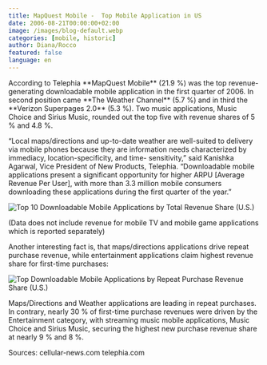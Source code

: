 ```yaml
---
title: MapQuest Mobile -  Top Mobile Application in US
date: 2006-08-21T00:00:00+02:00
image: /images/blog-default.webp
categories: [mobile, historic]
author: Diana/Rocco
featured: false
language: en
---
```


<div class="entry-content">
According to Telephia **MapQuest Mobile**  (21.9 %) was the top revenue-generating downloadable mobile application in the first quarter of 2006. In second position came **The Weather Channel**  (5.7 %) and in third the **Verizon Superpages 2.0**  (5.3 %). Two music applications, Music Choice and Sirius Music, rounded out the top five with revenue shares of 5 % and 4.8 %.



“Local maps/directions and up-to-date weather are well-suited to delivery via mobile phones because they are information needs characterized by immediacy, location-specificity, and time- sensitivity,” said Kanishka Agarwal, Vice President of New Products, Telephia. “Downloadable mobile applications present a significant opportunity for higher ARPU [Average Revenue Per User], with more than 3.3 million mobile consumers downloading these applications during the first quarter of the year.”

<img alt="Top 10 Downloadable Mobile Applications by Total Revenue Share (U.S.)" id="image39" src="http://pavingways.com/wp-content/uploads/Telephia_Grafik1.jpg" />

(Data does not include revenue for mobile TV and mobile game applications which is reported separately)



Another interesting fact is, that maps/directions applications drive repeat purchase revenue, while entertainment applications claim highest revenue share for first-time purchases:

<img alt="Top Downloadable Mobile Applications by Repeat Purchase Revenue Share (U.S.)" id="image40" src="http://pavingways.com/wp-content/uploads/Telephia_Grafik2.jpg" />

Maps/Directions and Weather applications are leading in repeat purchases. In contrary,  nearly 30 % of first-time purchase revenues were driven by the Entertainment category, with streaming music mobile applications, Music Choice and Sirius Music, securing the highest new purchase revenue share at nearly 9 % and 8 %.



Sources:cellular-news.comtelephia.com
</div>


